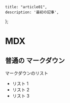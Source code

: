 

    title: "article01",
    description: '最初の記事',
};


# MDX

## 普通の マークダウン

マークダウンのリスト

- リスト 1
- リスト 2
- リスト 3
